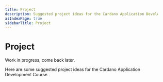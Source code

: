 ```yaml
---
title: Project
description: Suggested project ideas for the Cardano Application Development Course.
asIndexPage: true
sidebarTitle: Project
---
```



# Project

<Callout type="info" emoji="ℹ️">
  Work in progress, come back later.
</Callout>

Here are some suggested project ideas for the Cardano Application Development Course.

### 
